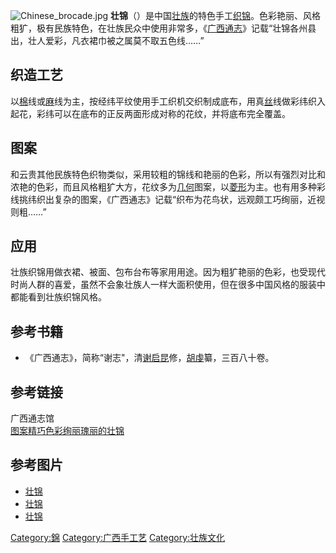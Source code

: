 [[File:Chinese_brocade.jpg|thumb]]
'''壮锦'''（{{lang-za|man}}）是中国[[壮族|壮族]]的特色手工[[织锦|织锦]]。色彩艳丽、风格粗犷，极有民族特色，在壮族民众中使用非常多，《[[广西通志|广西通志]]》记载“壮锦各州县出，壮人爱彩，凡衣裙巾被之属莫不取五色线……”

==织造工艺==
以[[棉花|棉]]线或[[麻|麻]]线为主，按经纬平纹使用手工织机交织制成底布，用真[[絲綢|丝]]线做彩纬织入起花，彩纬可以在底布的正反两面形成对称的花纹，并将底布完全覆盖。

==图案==
和云贵其他民族特色织物类似，采用较粗的锦线和艳丽的色彩，所以有强烈对比和浓艳的色彩，而且风格粗犷大方，花纹多为[[几何学|几何]]图案，以[[菱形|菱形]]为主。也有用多种彩线挑纬织出复杂的图案，《广西通志》记载“织布为花鸟状，远观颇工巧绚丽，近视则粗……”

==应用==
壮族织锦用做衣裙、被面、包布台布等家用用途。因为粗犷艳丽的色彩，也受现代时尚人群的喜爱，虽然不会象壮族人一样大面积使用，但在很多中国风格的服装中都能看到壮族织锦风格。

==参考书籍==
*《广西通志》，简称“谢志"，清[[谢启昆|谢启昆]]修，[[胡虔|胡虔]]纂，三百八十卷。

==参考链接==
广西通志馆<br>
[http://travel.sohu.com/12/06/article215270612.shtml 图案精巧色彩绚丽瑰丽的壮锦] {{Wayback|url=http://travel.sohu.com/12/06/article215270612.shtml |date=20190630153815 }}

==参考图片==
*[http://travel.sohu.com/48/89/article215268948.shtml 壮锦] {{Wayback|url=http://travel.sohu.com/48/89/article215268948.shtml |date=20190630172005 }}
*[http://travel.sohu.com/50/93/article215269350.shtml 壮锦] {{Wayback|url=http://travel.sohu.com/50/93/article215269350.shtml |date=20190630153820 }}
*[http://travel.sohu.com/51/90/article215269051.shtml 壮锦] {{Wayback|url=http://travel.sohu.com/51/90/article215269051.shtml |date=20190630153826 }}

{{四大名锦}}

[[Category:錦|Category:錦]]
[[Category:广西手工艺|Category:广西手工艺]]
[[Category:壮族文化|Category:壮族文化]]